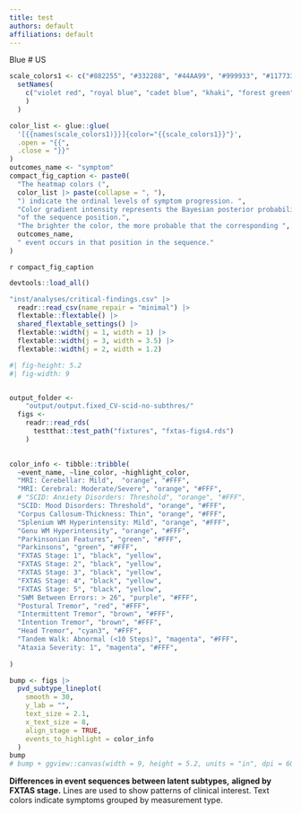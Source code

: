 ```yaml
---
title: test
authors: default
affiliations: default
---
```


[Blue]{color="#0000FF"} # US

```r
scale_colors1 <- c("#882255", "#332288", "#44AA99", "#999933", "#117733") |> 
  setNames(
    c("violet red", "royal blue", "cadet blue", "khaki", "forest green"
    ) 
  )

color_list <- glue::glue(
  '[{{names(scale_colors1)}}]{color="{{scale_colors1}}"}', 
  .open = "{{", 
  .close = "}}"
)
outcomes_name <- "symptom"
compact_fig_caption <- paste0(
  "The heatmap colors (",
  color_list |> paste(collapse = ", "),
  ") indicate the ordinal levels of symptom progression. ",
  "Color gradient intensity represents the Bayesian posterior probability ",
  "of the sequence position.",
  "The brighter the color, the more probable that the corresponding ",
  outcomes_name,
  " event occurs in that position in the sequence."
)
```

`r compact_fig_caption`


```r
devtools::load_all()
```

```r

"inst/analyses/critical-findings.csv" |> 
  readr::read_csv(name_repair = "minimal") |> 
  flextable::flextable() |> 
  shared_flextable_settings() |> 
  flextable::width(j = 1, width = 1) |> 
  flextable::width(j = 3, width = 3.5) |> 
  flextable::width(j = 2, width = 1.2)
```

::: landscape

::: {#fig-pvd_chosen_subtypes_bumpplot}

```r
#| fig-height: 5.2
#| fig-width: 9


output_folder <-
    "output/output.fixed_CV-scid-no-subthres/"
  figs <-
    readr::read_rds(
      testthat::test_path("fixtures", "fxtas-figs4.rds")
    )

  
color_info <- tibble::tribble(
  ~event_name, ~line_color, ~highlight_color,
  "MRI: Cerebellar: Mild",  "orange", "#FFF",
  "MRI: Cerebral: Moderate/Severe", "orange", "#FFF",
  # "SCID: Anxiety Disorders: Threshold", "orange", "#FFF",
  "SCID: Mood Disorders: Threshold", "orange", "#FFF",
  "Corpus Callosum-Thickness: Thin", "orange", "#FFF",
  "Splenium WM Hyperintensity: Mild", "orange", "#FFF",
  "Genu WM Hyperintensity", "orange", "#FFF",
  "Parkinsonian Features", "green", "#FFF",
  "Parkinsons", "green", "#FFF",
  "FXTAS Stage: 1", "black", "yellow",
  "FXTAS Stage: 2", "black", "yellow",
  "FXTAS Stage: 3", "black", "yellow",
  "FXTAS Stage: 4", "black", "yellow",
  "FXTAS Stage: 5", "black", "yellow",
  "SWM Between Errors: > 26", "purple", "#FFF",
  "Postural Tremor", "red", "#FFF",
  "Intermittent Tremor", "brown", "#FFF",
  "Intention Tremor", "brown", "#FFF",
  "Head Tremor", "cyan3", "#FFF",
  "Tandem Walk: Abnormal (<10 Steps)", "magenta", "#FFF",
  "Ataxia Severity: 1", "magenta", "#FFF",
  
)

bump <- figs |> 
  pvd_subtype_lineplot(
    smooth = 30,
    y_lab = "",
    text_size = 2.1,
    x_text_size = 8,
    align_stage = TRUE,
    events_to_highlight = color_info
  )
bump
# bump + ggview::canvas(width = 9, height = 5.2, units = "in", dpi = 600)
```


**Differences in event sequences between latent subtypes,**
**aligned by FXTAS stage.**
Lines are used to show patterns of clinical interest.
Text colors indicate symptoms grouped by measurement type.

:::

:::
